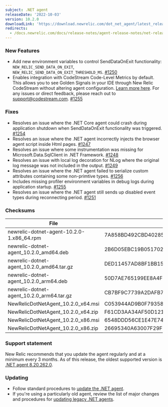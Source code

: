 ```yaml
---
subject: .NET agent
releaseDate: '2022-10-03'
version: 10.2.0
downloadLink: 'https://download.newrelic.com/dot_net_agent/latest_release'
redirects:
  - /docs.newrelic.com/docs/release-notes/agent-release-notes/net-release-notes/net-agent-1020
---
```


### New Features
* Add new environment variables to control SendDataOnExit functionality: `NEW_RELIC_SEND_DATA_ON_EXIT`, `NEW_RELIC_SEND_DATA_ON_EXIT_THRESHOLD_MS`. [#1250](https://github.com/newrelic/newrelic-dotnet-agent/pull/1250)
* Enables integration with CodeStream Code-Level Metrics by default. This allows you to see Golden Signals in your IDE through New Relic CodeStream without altering agent configuration. [Learn more here](https://docs.newrelic.com/docs/apm/agents/net-agent/other-features/net-codestream-integration). For any issues or direct feedback, please reach out to support@codestream.com. [#1255](https://github.com/newrelic/newrelic-dotnet-agent/pull/1255)

### Fixes
* Resolves an issue where the .NET Core agent could crash during application shutdown when SendDataOnExit functionality was triggered. [#1254](https://github.com/newrelic/newrelic-dotnet-agent/pull/1254)
* Resolves an issue where the .NET agent incorrectly injects the browser agent script inside Html pages. [#1247](https://github.com/newrelic/newrelic-dotnet-agent/pull/1247)
* Resolves an issue where some instrumentation was missing for Microsoft.Data.SqlClient in .NET Framework. [#1248](https://github.com/newrelic/newrelic-dotnet-agent/pull/1248)
* Resolves an issue with local log decoration for NLog where the original log message was not included in the output. [#1249](https://github.com/newrelic/newrelic-dotnet-agent/pull/1249)
* Resolves an issue where the .NET agent failed to serialize custom attributes containing some non-primtive types. [#1256](https://github.com/newrelic/newrelic-dotnet-agent/pull/1256)
* Includes missing profiler environment variables in debug logs during application startup. [#1255](https://github.com/newrelic/newrelic-dotnet-agent/pull/1255)
* Resolves an issue where the .NET agent still sends up disabled event types during reconnecting period. [#1251](https://github.com/newrelic/newrelic-dotnet-agent/pull/1251)

### Checksums
| File | SHA - 256  Hash |
| ---| ---|
| newrelic-dotnet-agent-10.2.0-1.x86_64.rpm | 7A858BD492CBD40285D0C94CCF2C962EB2AF42D80B5736550E06D510B2FE769F |
| newrelic-dotnet-agent_10.2.0_amd64.deb | 2B6D05EBC19B051702EA4FBE9ABA80CC5BD431D45D943652B8B1B1EFC3730D61 |
| newrelic-dotnet-agent_10.2.0_amd64.tar.gz | DED11457AD8BF1BB15FB7EA2F6F3E786E603201FD7D5370642EE9E19E8DA4510 |
| newrelic-dotnet-agent_10.2.0_arm64.deb | 50D7AE765199EE8A4FBE171E3418D6F59C95E4436E1127317E0DD254FFD22C7B |
| newrelic-dotnet-agent_10.2.0_arm64.tar.gz | CB7BF9C7739A2DAFB77EDE24D4E0DDC8300665077B36C3FB48DA6EAB41F4FF92 |
| NewRelicDotNetAgent_10.2.0_x64.msi | C053944AD9B0F79358A997FB26ED504675E36F606F25C5B27DB07B844127E1EC |
| NewRelicDotNetAgent_10.2.0_x64.zip | F61CD3AA34AF50D12145679946E1D3EFCB7EDB438D1F7908C0215F99D645A5F1 |
| NewRelicDotNetAgent_10.2.0_x86.msi | 6548DDD56CE1E47E74170A4F741946524B83A51EED99C76DE2DAC1A09E3054A1 |
| NewRelicDotNetAgent_10.2.0_x86.zip | 26695340A63007F29F36F6C8D6499B917C15FEC68590750311CF9B6F7E32BD9C |

### Support statement

New Relic recommends that you update the agent regularly and at a minimum every 3 months. As of this release, the oldest supported version is [.NET agent 8.20.262.0](/docs/release-notes/agent-release-notes/net-release-notes/agent-8202620).

### Updating

* Follow standard procedures to [update the .NET agent](/docs/agents/net-agent/installation-configuration/update-net-agent).
* If you're using a particularly old agent, review the list of major changes and procedures for [updating legacy .NET agents](/docs/agents/net-agent/troubleshooting/upgrade-legacy-net-agents).
